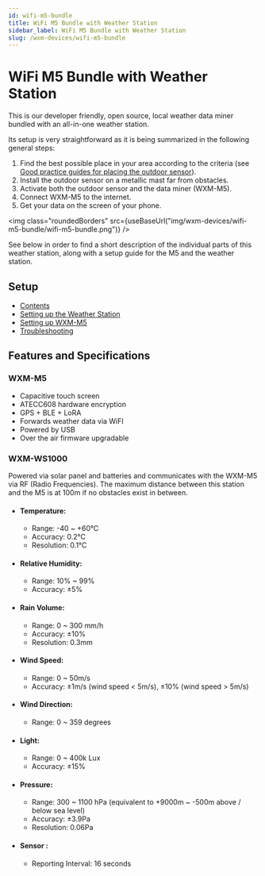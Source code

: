 ```yaml
---
id: wifi-m5-bundle
title: WiFi M5 Bundle with Weather Station
sidebar_label: WiFi M5 Bundle with Weather Station
slug: /wxm-devices/wifi-m5-bundle
---
```


# WiFi M5 Bundle with Weather Station


This is our developer friendly, open source, local weather data miner bundled with an all-in-one weather station.

Its setup is very straightforward as it is being summarized in the following general steps:

1. Find the best possible place in your area according to the criteria (see [Good practice guides for placing the outdoor sensor](/wxm-devices/wifi-m5-bundle/setup/setup-weather-station#good-practice-guides-for-placing-the-outdoor-sensor)).
1. Install the outdoor sensor on a metallic mast far from obstacles.
1. Activate both the outdoor sensor and the data miner (WXM-M5).
1. Connect WXM-M5 to the internet.
1. Get your data on the screen of your phone.

<img class="roundedBorders" src={useBaseUrl("img/wxm-devices/wifi-m5-bundle/wifi-m5-bundle.png")} />

See below in order to find a short description of the individual parts of this weather station, along with
a setup guide for the M5 and the weather station.

## Setup

- [Contents](/wxm-devices/wifi-m5-bundle/setup/contents)
- [Setting up the Weather Station](/wxm-devices/wifi-m5-bundle/setup/setup-weather-station)
- [Setting up WXM-M5](/wxm-devices/wifi-m5-bundle/setup/setup-m5)
- [Troubleshooting](/wxm-devices/wifi-m5-bundle/setup/troubleshooting)

## Features and Specifications

### WXM-M5

- Capacitive touch screen
- ATECC608 hardware encryption
- GPS + BLE + LoRA
- Forwards weather data via WiFI
- Powered by USB
- Over the air firmware upgradable

### WXM-WS1000

Powered via solar panel and batteries and communicates with the WXM-M5 via RF (Radio Frequencies).
The maximum distance between this station and the M5 is at 100m if no obstacles exist in between.

- #### Temperature:

  - Range: -40 ~ +60°C
  - Accuracy: 0.2°C
  - Resolution: 0.1°C

- #### Relative Humidity:

  - Range: 10% ~ 99%
  - Accuracy: ±5%

- #### Rain Volume:

  - Range: 0 ~ 300 mm/h
  - Accuracy: ±10%
  - Resolution: 0.3mm

- #### Wind Speed:

  - Range: 0 ~ 50m/s
  - Accuracy: ±1m/s (wind speed < 5m/s), ±10% (wind speed > 5m/s)

- #### Wind Direction:

  - Range: 0 ~ 359 degrees

- #### Light:

  - Range: 0 ~ 400k Lux
  - Accuracy: ±15%

- #### Pressure:

  - Range: 300 ~ 1100 hPa (equivalent to +9000m ~ -500m above / below sea level)
  - Accuracy: ±3.9Pa
  - Resolution: 0.06Pa

- #### Sensor :
  - Reporting Interval: 16 seconds
